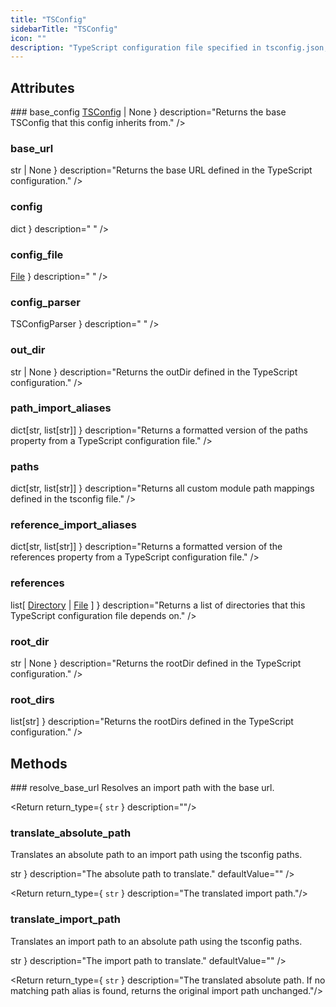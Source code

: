 ```yaml
---
title: "TSConfig"
sidebarTitle: "TSConfig"
icon: ""
description: "TypeScript configuration file specified in tsconfig.json, used for import resolution and computing dependencies."
---
```


<GithubLinkNote link="https://github.com/codegen-sh/codegen-sdk/blob/mintlify-doc-fix/src/codegen/sdk/typescript/ts_config.py#L21-L475" />


## Attributes
<HorizontalDivider />
### <span className="text-primary">base_config</span>
<HorizontalDivider light={true} />
<Attribute type={ <><a href="/api-reference/typescript/TSConfig" style={ {fontWeight: "inherit", fontSize: "inherit"} }>TSConfig</a> <span className="text-gray-200">| None</span></> } description="Returns the base TSConfig that this config inherits from." />

### <span className="text-primary">base_url</span>
<HorizontalDivider light={true} />
<Attribute type={ <code className="text-sm bg-gray-100 px-2 py-0.5 rounded">str | None</code> } description="Returns the base URL defined in the TypeScript configuration." />

### <span className="text-primary">config</span>
<HorizontalDivider light={true} />
<Attribute type={ <code className="text-sm bg-gray-100 px-2 py-0.5 rounded">dict</code> } description="
" />

### <span className="text-primary">config_file</span>
<HorizontalDivider light={true} />
<Attribute type={ <><a href="/api-reference/core/File" style={ {fontWeight: "inherit", fontSize: "inherit"} }>File</a></> } description="
" />

### <span className="text-primary">config_parser</span>
<HorizontalDivider light={true} />
<Attribute type={ <code className="text-sm bg-gray-100 px-2 py-0.5 rounded">TSConfigParser</code> } description="
" />

### <span className="text-primary">out_dir</span>
<HorizontalDivider light={true} />
<Attribute type={ <code className="text-sm bg-gray-100 px-2 py-0.5 rounded">str | None</code> } description="Returns the outDir defined in the TypeScript configuration." />

### <span className="text-primary">path_import_aliases</span>
<HorizontalDivider light={true} />
<Attribute type={ <code className="text-sm bg-gray-100 px-2 py-0.5 rounded">dict[str, list[str]]</code> } description="Returns a formatted version of the paths property from a TypeScript configuration file." />

### <span className="text-primary">paths</span>
<HorizontalDivider light={true} />
<Attribute type={ <code className="text-sm bg-gray-100 px-2 py-0.5 rounded">dict[str, list[str]]</code> } description="Returns all custom module path mappings defined in the tsconfig file." />

### <span className="text-primary">reference_import_aliases</span>
<HorizontalDivider light={true} />
<Attribute type={ <code className="text-sm bg-gray-100 px-2 py-0.5 rounded">dict[str, list[str]]</code> } description="Returns a formatted version of the references property from a TypeScript configuration file." />

### <span className="text-primary">references</span>
<HorizontalDivider light={true} />
<Attribute type={ <><span className="text-gray-200">list[</span> <a href="/api-reference/core/Directory" style={ {fontWeight: "inherit", fontSize: "inherit"} }>Directory</a> <span className="text-gray-200">|</span> <a href="/api-reference/core/File" style={ {fontWeight: "inherit", fontSize: "inherit"} }>File</a> <span className="text-gray-200">]</span></> } description="Returns a list of directories that this TypeScript configuration file depends on." />

### <span className="text-primary">root_dir</span>
<HorizontalDivider light={true} />
<Attribute type={ <code className="text-sm bg-gray-100 px-2 py-0.5 rounded">str | None</code> } description="Returns the rootDir defined in the TypeScript configuration." />

### <span className="text-primary">root_dirs</span>
<HorizontalDivider light={true} />
<Attribute type={ <code className="text-sm bg-gray-100 px-2 py-0.5 rounded">list[str]</code> } description="Returns the rootDirs defined in the TypeScript configuration." />


## Methods
<HorizontalDivider />
### <span className="text-primary">resolve_base_url</span>
Resolves an import path with the base url.
<GithubLinkNote link="https://github.com/codegen-sh/codegen-sdk/blob/mintlify-doc-fix/src/codegen/sdk/typescript/ts_config.py#L318-L338" />


<Return return_type={ <code className="text-sm bg-gray-100 px-2 py-0.5 rounded">str</code> } description=""/>


### <span className="text-primary">translate_absolute_path</span>
Translates an absolute path to an import path using the tsconfig paths.
<GithubLinkNote link="https://github.com/codegen-sh/codegen-sdk/blob/mintlify-doc-fix/src/codegen/sdk/typescript/ts_config.py#L296-L316" />

<ParameterWrapper>
<Parameter
    name="import_path"
    type={ <code className="text-sm bg-gray-100 px-2 py-0.5 rounded">str</code> }
    description="The absolute path to translate."
    defaultValue=""
/>
</ParameterWrapper>


<Return return_type={ <code className="text-sm bg-gray-100 px-2 py-0.5 rounded">str</code> } description="The translated import path."/>


### <span className="text-primary">translate_import_path</span>
Translates an import path to an absolute path using the tsconfig paths.
<GithubLinkNote link="https://github.com/codegen-sh/codegen-sdk/blob/mintlify-doc-fix/src/codegen/sdk/typescript/ts_config.py#L236-L294" />

<ParameterWrapper>
<Parameter
    name="import_path"
    type={ <code className="text-sm bg-gray-100 px-2 py-0.5 rounded">str</code> }
    description="The import path to translate."
    defaultValue=""
/>
</ParameterWrapper>


<Return return_type={ <code className="text-sm bg-gray-100 px-2 py-0.5 rounded">str</code> } description="The translated absolute path. If no matching path alias is found, returns the original import path unchanged."/>



